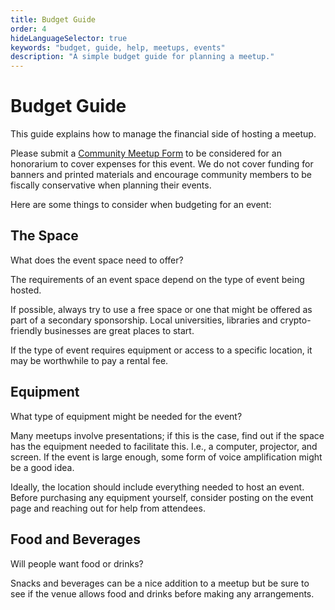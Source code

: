 ```yaml
---
title: Budget Guide
order: 4
hideLanguageSelector: true
keywords: "budget, guide, help, meetups, events"
description: "A simple budget guide for planning a meetup."
---
```


# Budget Guide

This guide explains how to manage the financial side of hosting a meetup.

Please submit a [Community Meetup Form](https://airtable.com/shr4HOtcZ8o3VZmek) to be considered for an honorarium to cover expenses for this event. We do not cover funding for banners and printed materials and encourage community members to be fiscally conservative when planning their events.

Here are some things to consider when budgeting for an event:

## The Space

What does the event space need to offer?

The requirements of an event space depend on the type of event being hosted.

If possible, always try to use a free space or one that might be offered as part of a secondary sponsorship. Local universities, libraries and crypto-friendly businesses are great places to start.

If the type of event requires equipment or access to a specific location, it may be worthwhile to pay a rental fee.

## Equipment

What type of equipment might be needed for the event?

Many meetups involve presentations; if this is the case, find out if the space has the equipment needed to facilitate this. I.e., a computer, projector, and screen. If the event is large enough, some form of voice amplification might be a good idea.

Ideally, the location should include everything needed to host an event. Before purchasing any equipment yourself, consider posting on the event page and reaching out for help from attendees.

## Food and Beverages

Will people want food or drinks?

Snacks and beverages can be a nice addition to a meetup but be sure to see if the venue allows food and drinks before making any arrangements.
